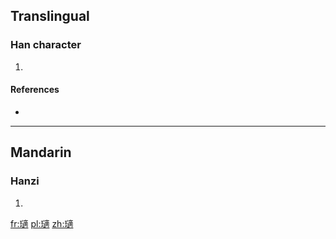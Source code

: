 ==Translingual==

===Han character===
{{Han char|rn=96|rad=玉|as=15|sn=19|four=10132|canj=MGYYB}}

# {{defn|Han|sort=玉15}}

====References====
* {{Han ref|kx=0745.040|dkj=21333|dj=1153.190|hdz=21145.090|uh=74CB|ud=29899|bh=F273|bd=62067}}

----

==Mandarin==

===Hanzi===
{{cmn-hanzi|pin=[[bó]] ([[bo2]]), [[zhé]] ([[zhe2]])|wg=po<sup>2</sup>, che<sup>2</sup>}}

# {{defn|lang=cmn|sort=玉15}}

[[fr:瓋]]
[[pl:瓋]]
[[zh:瓋]]